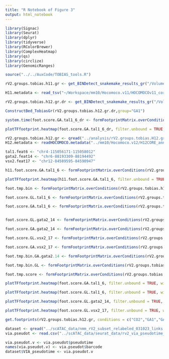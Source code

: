 ```yaml
---
title: "R Notebook of Figure 3"
output: html_notebook
---
```


```r
library(Signac)
library(Seurat)
library(dplyr)
library(tidyverse)
library(RColorBrewer)
library(ComplexHeatmap)
library(qs)
library(circlize)
library(GenomicRanges)

source("../../AuxCode/TOBIAS_tools.R")
```

```r
rV2.groups.tobias.h11.gr <- get_BINDetect_snakemake_results_gr("/Volumes/MyBookDuo/Data/TOBIAS_input_output/E12rV2_groups_200923/TFBS/")

H11.metadata <- read_tsv("~/Workspace/mm10/Hocomoco.v11/HOCOMOCOv11_core_annotation_MOUSE_mono.tsv")
```

```r
rV2.groups.tobias.h12.gr.dr <- get_BINDetect_snakemake_results_gr("/Volumes/MyBookDuo/Data/TOBIAS_input_output/E12rV2_161123_dr/")
```

```r
ConstructBed_TobiasGr(rV2.groups.tobias.h12.gr.dr,group="GA1")
```

```r
system.time(foot.score.GA.tal1_6_dr <- formFootprintMatrix.overConditions(rV2.groups.tobias.h12.gr.dr, conditions = c("PRO1","PRO2","CO1","CO2","GA1","GA2","GA3","GA4"), gr.filter = tal1.feat6, na.omit=TRUE, binary=FALSE))
```

```r
plotTFfootprint.heatmap(foot.score.GA.tal1_6_dr, filter.unbound = TRUE, with.expression = TRUE, Seurat.dataset = dataset, HOCOMOCO.metadata = H12.metadata,filter.no.expressed.TF=TRUE)
```


```r
rV2.groups.tobias.h12.gr <- qread("../analysis/rV2.groups.tobias.H12.gr.qs",nthreads = 6)
H12.metadata <- readHOCOMOCO.metadata("../mm10/Hocomoco.v12/H12CORE_annotation.jsonl")
```

```r
tal1.feat6 <- "chr4-115056171-115058012"
gata2.feat14 <- "chr6-88193309-88194492"
vsx2.feat17 <- "chr12-84589595-84590947"
```

```r
h11.foot.score.GA.tal1_6 <- formFootprintMatrix.overConditions(rV2.groups.tobias.h11.gr, conditions = c("PRO1","PRO2","CO1","CO2","GA1","GA2","GA3","GA4"), gr.filter = tal1.feat6, na.omit=TRUE, binary=FALSE)
```

```r
plotTFfootprint.heatmap(h11.foot.score.GA.tal1_6, filter.unbound = TRUE, with.expression = TRUE, Seurat.dataset = dataset, HOCOMOCO.metadata = H11.metadata,filter.no.expressed.TF=TRUE, H.version="H11")
```


```r
foot.tmp.bin <- formFootprintMatrix.overConditions(rV2.groups.tobias.h12.gr, conditions = c("PRO1","PRO2","CO1","CO2","GA1","GA2","GA3","GA4"), gr.filter = tal1.feat6, na.omit=TRUE)

foot.score.GL.tal1_6 <- formFootprintMatrix.overConditions(rV2.groups.tobias.h12.gr, conditions = c("PRO1","PRO2","CO1","CO2","GL1","GL2","GL3","GL4"), gr.filter = tal1.feat6, na.omit=TRUE, binary = FALSE)

foot.score.GA.tal1_6 <- formFootprintMatrix.overConditions(rV2.groups.tobias.h12.gr, conditions = c("PRO1","PRO2","CO1","CO2","GA1","GA2","GA3","GA4"), gr.filter = tal1.feat6, na.omit=TRUE, binary=FALSE)


foot.score.GL.gata2_14 <- formFootprintMatrix.overConditions(rV2.groups.tobias.h12.gr, conditions = c("PRO1","PRO2","CO1","CO2","GL1","GL2","GL3","GL4"), gr.filter = gata2.feat14, na.omit=TRUE, binary = FALSE)

foot.score.GA.gata2_14 <- formFootprintMatrix.overConditions(rV2.groups.tobias.h12.gr, conditions = c("PRO1","PRO2","CO1","CO2","GA1","GA2","GA3","GA4"), gr.filter = gata2.feat14, na.omit=TRUE, binary=FALSE)

foot.score.GL.vsx2_17 <- formFootprintMatrix.overConditions(rV2.groups.tobias.h12.gr, conditions = c("PRO1","PRO2","CO1","CO2","GL1","GL2","GL3","GL4"), gr.filter = vsx2.feat17, na.omit=TRUE, binary = FALSE)

foot.score.GA.vsx2_17 <- formFootprintMatrix.overConditions(rV2.groups.tobias.h12.gr, conditions = c("PRO1","PRO2","CO1","CO2","GA1","GA2","GA3","GA4"), gr.filter = vsx2.feat17, na.omit=TRUE, binary=FALSE)
```

```r
foot.tmp.bin.GA.gata2.14 <- formFootprintMatrix.overConditions(rV2.groups.tobias.h12.gr, conditions = c("PRO1","PRO2","CO1","CO2","GA1","GA2","GA3","GA4"), gr.filter = gata2.feat14, na.omit=TRUE)

foot.tmp.bin.GL <- formFootprintMatrix.overConditions(rV2.groups.tobias.h12.gr, conditions = c("PRO1","PRO2","CO1","CO2","GL1","GL2","GL3","GL4"), gr.filter = tal1.feat6, na.omit=TRUE)

foot.tmp.score <- formFootprintMatrix.overConditions(rV2.groups.tobias.h12.gr, conditions = c("PRO1","PRO2","CO1","CO2","GA1","GA2","GA3","GA4"), gr.filter = gata2.feat14, na.omit=TRUE, binary=FALSE)
```

```r
plotTFfootprint.heatmap(foot.score.GA.tal1_6, filter.unbound = TRUE, with.expression = TRUE, Seurat.dataset = dataset, HOCOMOCO.metadata = H12.metadata,filter.no.expressed.TF=TRUE)
```

```r
plotTFfootprint.heatmap(foot.score.GL.tal1_6, filter.unbound = TRUE, with.expression = TRUE, Seurat.dataset = dataset, HOCOMOCO.metadata = H12.metadata,filter.no.expressed.TF=TRUE)
```

```r
plotTFfootprint.heatmap(foot.score.GL.gata2_14, filter.unbound = TRUE, with.expression = TRUE, Seurat.dataset = dataset, HOCOMOCO.metadata = H12.metadata,filter.no.expressed.TF=TRUE)
```

```r
plotTFfootprint.heatmap(foot.score.GL.vsx2_17, filter.unbound = TRUE, with.expression = TRUE, Seurat.dataset = dataset, HOCOMOCO.metadata = H12.metadata,filter.no.expressed.TF=TRUE)

```

```r
get.footprints(rV2.groups.tobias.h12.gr, conditions = c("CO2","GA1","GA2","GA3","GA4"), TF.motif="LHX9.H12CORE.1.M.B_LHX9.H12CORE.1.M.B", gr.filter = tal1.feat6, binary = FALSE)
```


```r
dataset <- qread("../scATAC_data/nmm_rV2_subset_relabeled_031023_links.qs",nthreads = 6)
via.pseudot <- read.csv("../scATAC_data/seurat_data/rv2_via_pseudotime_110522.csv") 
```

```r
via.pseudot.v <- via.pseudot$pseudotime
names(via.pseudot.v) <- via.pseudot$barcode
dataset$VIA_pseudotime <- via.pseudot.v
```

